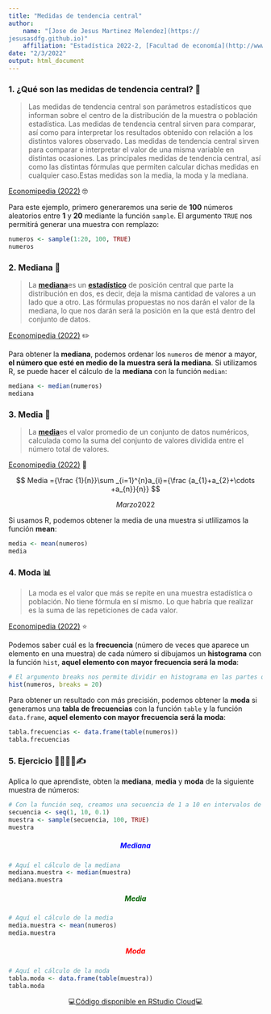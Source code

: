 ```yaml
---
title: "Medidas de tendencia central"
author:
    name: "[Jose de Jesus Martinez Melendez](https://
jesusasdfg.github.io)"
    affiliation: "Estadística 2022-2, [Facultad de economía](http://www.economia.unam.mx/)"
date: "2/3/2022"
output: html_document
---
```


### 1. ¿Qué son las medidas de tendencia central? 🤔 {style="text-align: justify;"}

> Las medidas de tendencia central son parámetros estadísticos que informan sobre el centro de la distribución de la muestra o población estadística. Las medidas de tendencia central sirven para comparar, así como para interpretar los resultados obtenido con relación a los distintos valores observado. Las medidas de tendencia central sirven para comparar e interpretar el valor de una misma variable en distintas ocasiones. Las principales medidas de tendencia central, así como las distintas fórmulas que permiten calcular dichas medidas en cualquier caso.Estas medidas son la media, la moda y la mediana.

[Economipedia (2022)](https://economipedia.com/definiciones/medidas-de-tendencia-central.html "Economipedia (2022)") 🤓

Para este ejemplo, primero generaremos una serie de **100** números aleatorios entre **1** y **20** mediante la función `sample`. El argumento `TRUE` nos permitirá generar una muestra con remplazo:

```r
numeros <- sample(1:20, 100, TRUE)
numeros
```

### 2. Mediana 📍 {style="text-align: justify;"}

> La [**mediana**](https://economipedia.com/definiciones/mediana.html)es un [**estadístico**](https://economipedia.com/definiciones/estadistico.html) de posición central que parte la distribución en dos, es decir, deja la misma cantidad de valores a un lado que a otro. Las fórmulas propuestas no nos darán el valor de la mediana, lo que nos darán será la posición en la que está dentro del conjunto de datos.

[Economipedia (2022)](https://economipedia.com/definiciones/medidas-de-tendencia-central.html "Economipedia (2022)") ✏️

Para obtener la **mediana**, podemos ordenar los `numeros` de menor a mayor, **el número que esté en medio de la muestra será la mediana**. Si utilizamos R, se puede hacer el cálculo de la **mediana** con la función `median`:

```r
mediana <- median(numeros)
mediana
```

### 3. Media 🧮 {style="text-align: justify;"}

> La [**media**](https://economipedia.com/definiciones/media.html)es el valor promedio de un conjunto de datos numéricos, calculada como la suma del conjunto de valores dividida entre el número total de valores.

[Economipedia (2022)](https://economipedia.com/definiciones/medidas-de-tendencia-central.html "Economipedia (2022)") 🎃

<center>

$$ Media ={\frac {1}{n}}\sum _{i=1}^{n}a_{i}={\frac {a_{1}+a_{2}+\cdots +a_{n}}{n}} $$

</center>

$$
Marzo   2022
$$

Si usamos R, podemos obtener la media de una muestra si utlilizamos la función **mean**:

```r
media <- mean(numeros)
media
```

### 4. Moda 📊 {style="text-align: justify;"}

> La moda es el valor que más se repite en una muestra estadística o población. No tiene fórmula en sí mismo. Lo que habría que realizar es la suma de las repeticiones de cada valor.

[Economipedia (2022)](https://economipedia.com/definiciones/medidas-de-tendencia-central.html "Economipedia (2022)") ⭐

Podemos saber cuál es la **frecuencia** (número de veces que aparece un elemento en una muestra) de cada número si dibujamos un **histograma** con la función `hist`, **aquel elemento con mayor frecuencia será la moda**:

```r
# El argumento breaks nos permite dividir en histograma en las partes que queramos
hist(numeros, breaks = 20)
```

Para obtener un resultado con más precisión, podemos obtener la **moda** si generamos una **tabla de frecuencias** con la función `table` y la función `data.frame`, **aquel elemento con mayor frecuencia será la moda**:

```r
tabla.frecuencias <- data.frame(table(numeros))
tabla.frecuencias
```

### 5. Ejercicio 👩‍💻👨‍💻✍ {style="text-align: justify;"}

Aplica lo que aprendiste, obten la **mediana**, **media** y **moda** de la siguiente muestra de números:

```r
# Con la función seq, creamos una secuencia de 1 a 10 en intervalos de 0.1 en 0.1
secuencia <- seq(1, 10, 0.1)
muestra <- sample(secuencia, 100, TRUE)
muestra
```

##### Mediana {style="text-align: center; color: blue;"}

```r
# Aquí el cálculo de la mediana 
mediana.muestra <- median(muestra)
mediana.muestra 
```

##### Media {style="text-align: center; color: darkgreen;"}

```r
# Aquí el cálculo de la media
media.muestra <- mean(numeros)
media.muestra 
```

##### Moda {style="text-align: center; color: red;"}

```r
# Aquí el cálculo de la moda
tabla.moda <- data.frame(table(muestra))
tabla.moda
```

<center>

💻[Código disponible en RStudio Cloud](https://rstudio.cloud/project/3671022 "👩‍💻 Disponible en RStudio Cloud 👨‍💻")💻

</center>

